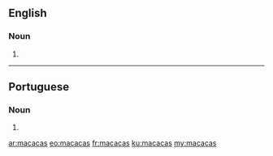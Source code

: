 ==English==

===Noun===
{{head|en}}

# {{plural of|macaca}}

----

==Portuguese==

===Noun===
{{head|pt}} {{f}}

# {{plural of|macaca|lang=pt}}

[[ar:macacas]]
[[eo:macacas]]
[[fr:macacas]]
[[ku:macacas]]
[[my:macacas]]